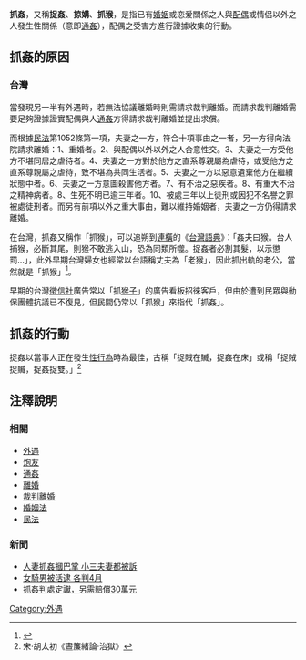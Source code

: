 {{Globalize/Taiwan}}

'''抓姦'''，又稱'''捉姦'''、'''掠媾'''、'''抓猴'''，是指已有[[婚姻|婚姻]]或恋爱關係之人與[[配偶|配偶]]或情侣以外之人發生性關係（意即[[通姦|通姦]]），配偶之受害方進行證據收集的行動。

==抓姦的原因==

=== 台灣 ===
當發現另一半有外遇時，若無法協議離婚時則需請求裁判離婚。而請求裁判離婚需要足夠證據證實配偶與人[[通姦|通姦]]方得請求裁判離婚並提出求償。

而根據[[民法_(中華民國)|民法]]第1052條第一項，夫妻之一方，符合十項事由之一者，另一方得向法院請求離婚：1、重婚者。2、與配偶以外以外之人合意性交。3、夫妻之一方受他方不堪同居之虐待者。4、夫妻之一方對於他方之直系尊親屬為虐待，或受他方之直系尊親屬之虐待，致不堪為共同生活者。5、夫妻之一方以惡意遺棄他方在繼續狀態中者。6、夫妻之一方意圖殺害他方者。7、有不治之惡疾者。8、有重大不治之精神病者。8、生死不明已逾三年者。10、被處三年以上徒刑或因犯不名譽之罪被處徒刑者。而另有前項以外之重大事由，難以維持婚姻者，夫妻之一方仍得請求離婚。

在台灣，抓姦又稱作「抓猴」，可以追朔到[[連橫|連橫]]的《[[臺灣語典_(連橫)|台灣語典]]》：「姦夫曰猴。台人捕猴，必斷其尾，則猴不敢逃入山，恐為同類所噬。捉姦者必割其髮，以示懲罰…」，此外早期台灣婦女也經常以台語稱丈夫為「老猴」，因此抓出軌的老公，當然就是「抓猴」<ref name='ETtoday新聞雲 2013-07-01'>{{cite news|url=https://www.setn.com/News.aspx?NewsId=76538|title=抓猴、機車竟是這樣來…　解密你也不知的台式國語|work=ETtoday新聞雲|date=2013-07-01|accessdate=2020-06-01|archive-date=2020-03-18|archive-url=https://web.archive.org/web/20200318060411/https://www.setn.com/News.aspx?NewsId=76538|dead-url=no}}</ref>。

早期的台灣[[徵信社|徵信社]]廣告常以「抓[[猴子|猴子]]」的廣告看板招徠客戶，但由於遭到民眾與動保團體抗議已不復見，但民間仍常以「抓猴」來指代「抓姦」。

==抓姦的行動==
捉姦以當事人正在發生[[性行為|性行為]]時為最佳，古稱「捉賊在贓，捉姦在床」或稱「捉賊捉贓，捉姦捉雙。」<ref>宋‧胡太初《晝簾緒論‧治獄》</ref>

==注釋說明==
<references />

===相關===
*[[外遇|外遇]]
*[[炮友|炮友]]
*[[通姦|通姦]]
*[[離婚|離婚]]
*[[裁判離婚|裁判離婚]]
*[[婚姻法|婚姻法]]
*[[民法|民法]]

===新聞===
*[http://udn.com/NEWS/BREAKINGNEWS/BREAKINGNEWS2/8540498.shtml 人妻抓姦摑巴掌 小三夫妻都被訴] {{Wayback|url=http://udn.com/NEWS/BREAKINGNEWS/BREAKINGNEWS2/8540498.shtml |date=20140317105400 }}
*[http://www.chinatimes.com/newspapers/20140317000496-260107 女騎男被活逮 各判4月] {{Wayback|url=http://www.chinatimes.com/newspapers/20140317000496-260107 |date=20191201140846 }}
*[http://www.nownews.com/n/2014/03/12/1145182 抓姦判處定讞，另需賠償30萬元] {{Wayback|url=http://www.nownews.com/n/2014/03/12/1145182 |date=20140317110432 }}

[[Category:外遇|Category:外遇]]
